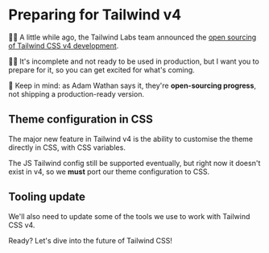 # Preparing for Tailwind v4

<EpicVideo url="https://www.epicweb.dev/workshops/pixel-perfect-figma-to-tailwind/preparing-for-tailwind-v4/configure-tailwind-v4-theme-with-css-custom-properties" />

👨‍💼 A little while ago, the Tailwind Labs team announced the [open sourcing of Tailwind CSS v4 development](https://tailwindcss.com/blog/tailwindcss-v4-alpha).

👨‍💼 It's incomplete and not ready to be used in production, but I want you to prepare for it, so you can get excited for what's coming.

🦉 Keep in mind: as Adam Wathan says it, they're **open-sourcing progress**, not shipping a production-ready version.

## Theme configuration in CSS

The major new feature in Tailwind v4 is the ability to customise the theme directly in CSS, with CSS variables.

The JS Tailwind config still be supported eventually, but right now it doesn't exist in v4, so we **must** port our theme configuration to CSS.

## Tooling update

We'll also need to update some of the tools we use to work with Tailwind CSS v4.

Ready? Let's dive into the future of Tailwind CSS!
